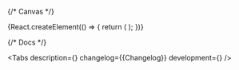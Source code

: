 

<Meta title='Deprecated components/DateTimeInput' component={DateTimeInput} id='DateTimeInput' />

{/* Canvas */}

<Story name='DateTimeInput'>
    {React.createElement(() => {
        return (
            <DateTimeInput
                block={boolean('block', false)}
                size={select('size', ['s', 'm', 'l'], 's')}
                error={text('error', '')}
                hint={text('hint', '')}
                label={text('label', '')}
                picker={boolean('picker', false)}
                clear={boolean('clear', false)}
                defaultMonth={number('defaultMonth', undefined)}
            />
        );
    })}
</Story>

{/* Docs */}

<ComponentHeader
    name='DateTimeInput'
    version={packageJson.version}
    package='@alfalab/core-components/date-time-input'
    children='Поле для указания диапазона даты и времени.'
/>

<Tabs
    description={<Description />}
    changelog={<Markdown>{Changelog}</Markdown>}
    development={<Development />}
/>
